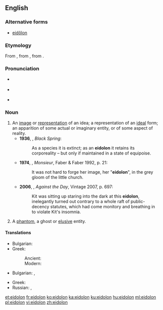 {{also|eidôlon}}
==English==
{{was wotd|2007|February|22}}

===Alternative forms===
* [[eidôlon]]

===Etymology===
From {{etyl|grc|en}} {{term|εἴδωλον||figure, representation|lang=grc}}, from {{term|εἶδος||sight|lang=grc}}, from {{term|εἴδω||I see|lang=grc}}.

===Pronunciation===
* {{a|UK}} {{IPA|/ʌɪˈdəʊlən/|lang=en}}
* {{a|US}} {{IPA|/aɪˈdoʊlɑn/|lang=en}}
* {{audio|en-us-eidolon.ogg|Audio (US)|lang=en}}

===Noun===
{{en-noun|eidola|eidolons}}

# An [[image]] or [[representation]] of an idea; a representation of an [[ideal]] form; an apparition of some actual or imaginary entity, or of some aspect of reality.
#* '''1936''', {{w|Henry Miller}}, ''Black Spring'':
#*: As a species it is extinct; as an '''eidolon''' it retains its corporeality – but only if maintained in a state of equipoise.
#* '''1974''', {{w|Lawrence Durrell}}, ''Monsieur'', Faber & Faber 1992, p. 21:
#*: It was not hard to forge her image, her "'''eidolon'''", in the grey gloom of the little church.
#* '''2006''', {{w|Thomas Pynchon}}, ''Against the Day'', Vintage 2007, p. 697:
#*: Kit was sitting up staring into the dark at this '''eidolon''', inelegantly turned out contrary to a whole raft of public-decency statutes, which had come monitory and breathing in to violate Kit's insomnia.
# A [[phantom]], a ghost or [[elusive]] entity.

====Translations====
{{trans-top|a representation of an ideal form}}
* Bulgarian: {{t|bg|идеализиран образ|m}}
* Greek:
*: Ancient: {{t|grc|εἴδωλον|n}}
*: Modern: {{t+|el|είδωλο|n}}
{{trans-mid}}
{{trans-bottom}}

{{trans-top|a ghost or elusive entity}}
* Bulgarian: {{t+|bg|призрак|m}}, {{t+|bg|привидение|n}}
{{trans-mid}}
* Greek: {{t+|el|είδωλο|n}}
* Russian: {{t+|ru|при́зрак}}, {{t+|ru|привиде́ние}}
{{trans-bottom}}

[[et:eidolon]]
[[fr:eidolon]]
[[ko:eidolon]]
[[ka:eidolon]]
[[ku:eidolon]]
[[hu:eidolon]]
[[ml:eidolon]]
[[pl:eidolon]]
[[vi:eidolon]]
[[zh:eidolon]]